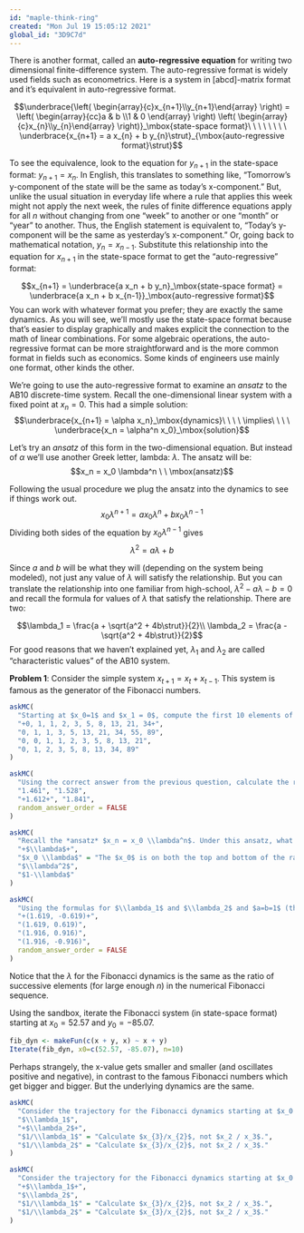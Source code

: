 ```yaml
---
id: "maple-think-ring"
created: "Mon Jul 19 15:05:12 2021"
global_id: "3D9C7d"
---
```


There is another format, called an **auto-regressive equation** for writing two dimensional finite-difference system. The auto-regressive format is widely used fields such as econometrics. Here is a system in [abcd]-matrix format and it's equivalent in auto-regressive format.

$$\underbrace{\left( \begin{array}{c}x_{n+1}\\y_{n+1}\end{array} \right) = 
\left( \begin{array}{cc}a & b \\1 &  0 \end{array} \right) \left( \begin{array}{c}x_{n}\\y_{n}\end{array} \right)}_\mbox{state-space format}\ \ \ \ \ \ \ \ 
\underbrace{x_{n+1} = a x_{n} + b y_{n}\strut}_{\mbox{auto-regressive format}\strut}$$

To see the equivalence, look to the equation for $y_{n+1}$ in the state-space format: $y_{n+1} = x_{n}$. In English, this translates to something like, "Tomorrow's y-component of the  state will be the same as today's x-component." But, unlike the usual situation in everyday life where a rule that applies this week might not apply the next week, the rules of finite difference equations apply for all $n$ without changing from one "week" to another or one "month" or "year" to another. Thus, the English statement is equivalent to, "Today's y-component will be the same as yesterday's x-component." Or, going back to mathematical notation, $y_n = x_{n-1}$. Substitute this relationship into the equation for $x_{n+1}$ in the state-space format to get the "auto-regressive" format:

$$x_{n+1} = \underbrace{a x_n + b y_n}_\mbox{state-space format} = \underbrace{a x_n + b x_{n-1}}_\mbox{auto-regressive format}$$
You can work with whatever format you prefer; they are exactly the same dynamics. As you will see, we'll mostly use the state-space format because that's easier to display graphically and makes explicit the connection to the math of linear combinations. For some algebraic operations, the auto-regressive format can be more straightforward and is the more common format in fields such as economics. Some kinds of engineers use mainly one format, other kinds the other.

We're going to use the auto-regressive format to examine an *ansatz* to the AB10 discrete-time system. Recall the one-dimensional linear system with a fixed point at $x_n=0$. This had a simple solution: 
$$\underbrace{x_{n+1} = \alpha x_n}_\mbox{dynamics}\ \ \ \ \implies\ \ \ \ \underbrace{x_n = \alpha^n x_0}_\mbox{solution}$$ 

Let's try an *ansatz* of this form in the two-dimensional equation. But instead of $\alpha$ we'll use another Greek letter, lambda: $\lambda$. The ansatz will be: $$x_n = x_0 \lambda^n \ \ \mbox(ansatz)$$

Following the usual procedure we plug the ansatz into the dynamics to see if things work out.
$$x_0 \lambda^{n+1} = a x_0 \lambda^{n} + b x_0 \lambda^{n-1}$$
Dividing both sides of the equation by $x_0 \lambda^{n-1}$ gives
$$\lambda^2 = a \lambda + b$$

Since $a$ and $b$ will be what they will (depending on the system being modeled), not just any value of $\lambda$ will satisfy the relationship. But you can translate the relationship into one familiar from high-school, $\lambda^2 - a \lambda - b = 0$ and recall the formula for values of $\lambda$ that satisfy the relationship. There are two:

$$\lambda_1 = \frac{a + \sqrt{a^2 + 4b\strut}}{2}\\
\lambda_2 = \frac{a - \sqrt{a^2 + 4b\strut}}{2}$$
For good reasons that we haven't explained yet, $\lambda_1$ and $\lambda_2$ are called "characteristic values" of the AB10 system.

**Problem 1**: Consider the simple system $x_{t+1} = x_t + x_{t-1}$. This system is famous as the generator of the Fibonacci numbers. 

```r
askMC(
  "Starting at $x_0=1$ and $x_1 = 0$, compute the first 10 elements of the Fibonacci numbers. Which one of these is it?",
  "+0, 1, 1, 2, 3, 5, 8, 13, 21, 34+",
  "0, 1, 1, 3, 5, 13, 21, 34, 55, 89", 
  "0, 0, 1, 1, 2, 3, 5, 8, 13, 21",
  "0, 1, 2, 3, 5, 8, 13, 34, 89"
)
```

```r
askMC(
  "Using the correct answer from the previous question, calculate the ratio $x_{10}/x_9$. What is it?",
  "1.461", "1.528",
  "+1.612+", "1.841",
  random_answer_order = FALSE
)
```

```r
askMC(
  "Recall the *ansatz* $x_n = x_0 \\lambda^n$. Under this ansatz, what is the ratio $x_{10}/ x_9$?", 
  "+$\\lambda$+",
  "$x_0 \\lambda$" = "The $x_0$ is on both the top and bottom of the ratio, cancelling it out.",
  "$\\lambda^2$",
  "$1-\\lambda$"
)
```

```r
askMC(
  "Using the formulas for $\\lambda_1$ and $\\lambda_2$ and $a=b=1$ (the values used in the Fibonacci system), calculate numerical values for $\\lambda$. What are they?",
  "+(1.619, -0.619)+",
  "(1.619, 0.619)", 
  "(1.916, 0.916)",
  "(1.916, -0.916)",
  random_answer_order = FALSE
)
```

Notice that the $\lambda$ for the Fibonacci dynamics is the same as the ratio of successive elements (for large enough $n$) in the numerical Fibonacci sequence.

Using the sandbox, iterate the Fibonacci system (in state-space format) starting at $x_0 = 52.57$ and $y_0 = -85.07$.

```r
fib_dyn <- makeFun(c(x + y, x) ~ x + y)
Iterate(fib_dyn, x0=c(52.57, -85.07), n=10)
```
Perhaps strangely, the x-value gets smaller and smaller (and oscillates positive and negative), in contrast to the famous Fibonacci numbers which get bigger and bigger. But the underlying dynamics are the same.

```r
askMC(
  "Consider the trajectory for the Fibonacci dynamics starting at $x_0 = 52.57$ and $y_0 = -85.07$. What is the ratio $x_{3} / x_2$?", 
  "$\\lambda_1$",
  "+$\\lambda_2$+",
  "$1/\\lambda_1$" = "Calculate $x_{3}/x_{2}$, not $x_2 / x_3$.",
  "$1/\\lambda_2$" = "Calculate $x_{3}/x_{2}$, not $x_2 / x_3$."
)
```

```r
askMC(
  "Consider the trajectory for the Fibonacci dynamics starting at $x_0 = 52.57$ and $y_0 = -85.07$. What is the ratio $x_{10}} / x_9$?", 
  "+$\\lambda_1$+",
  "$\\lambda_2$",
  "$1/\\lambda_1$" = "Calculate $x_{3}/x_{2}$, not $x_2 / x_3$.",
  "$1/\\lambda_2$" = "Calculate $x_{3}/x_{2}$, not $x_2 / x_3$."
)
```

